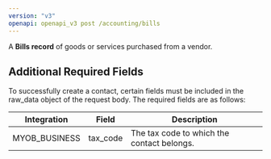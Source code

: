 ```yaml
---
version: "v3"
openapi: openapi_v3 post /accounting/bills
---
```


A **Bills record** of goods or services purchased from a vendor.

## Additional Required Fields

To successfully create a contact, certain fields must be included in the raw_data object of the request body. The required fields are as follows:

| Integration   | Field    | Description                                |
| ------------- | -------- | ------------------------------------------ |
| MYOB_BUSINESS | tax_code | The tax code to which the contact belongs. |

